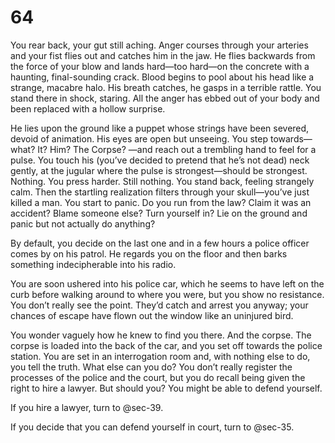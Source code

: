 # 64 {#sec-64}

You rear back, your gut still aching. Anger courses through your arteries and your fist flies out and catches him in the jaw. He flies backwards from the force of your blow and lands hard—too hard—on the concrete with a haunting, final-sounding crack. Blood begins to pool about his head like a strange, macabre halo. His breath catches, he gasps in a terrible rattle. You stand there in shock, staring. All the anger has ebbed out of your body and been replaced with a hollow surprise. 

He lies upon the ground like a puppet whose strings have been severed, devoid of animation. His eyes are open but unseeing. You step towards—what? It? Him? The Corpse? —and reach out a trembling hand to feel for a pulse. You touch his (you’ve decided to pretend that he’s not dead) neck gently, at the jugular where the pulse is strongest—should be strongest. Nothing. You press harder. Still nothing. You stand back, feeling strangely calm. Then the startling realization filters through your skull—you’ve just killed a man. You start to panic. Do you run from the law? Claim it was an accident? Blame someone else? Turn yourself in? Lie on the ground and panic but not actually do anything? 

By default, you decide on the last one and in a few hours a police officer comes by on his patrol. He regards you on the floor and then barks something indecipherable into his radio.

You are soon ushered into his police car, which he seems to have left on the curb before walking around to where you were, but you show no resistance. You don’t really see the point. They’d catch and arrest you anyway; your chances of escape have flown out the window like an uninjured bird. 

You wonder vaguely how he knew to find you there. And the corpse. The corpse is loaded into the back of the car, and you set off towards the police station. You are set in an interrogation room and, with nothing else to do, you tell the truth. What else can you do? You don’t really register the processes of the police and the court, but you do recall being given the right to hire a lawyer. But should you? You might be able to defend yourself. 

If you hire a lawyer, turn to @sec-39.

If you decide that you can defend yourself in court, turn to @sec-35.
 
